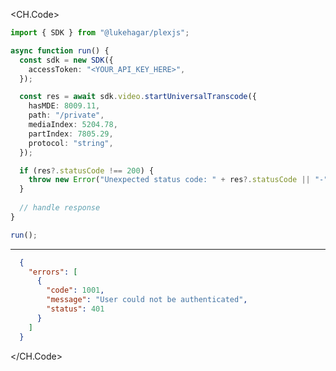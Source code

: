 
<CH.Code>
```typescript StartUniversalTranscode.ts
import { SDK } from "@lukehagar/plexjs";

async function run() {
  const sdk = new SDK({
    accessToken: "<YOUR_API_KEY_HERE>",
  });

  const res = await sdk.video.startUniversalTranscode({
    hasMDE: 8009.11,
    path: "/private",
    mediaIndex: 5204.78,
    partIndex: 7805.29,
    protocol: "string",
  });

  if (res?.statusCode !== 200) {
    throw new Error("Unexpected status code: " + res?.statusCode || "-");
  }
  
  // handle response
}

run();
```
---

```json Example Response
  {
    "errors": [
      {
        "code": 1001,
        "message": "User could not be authenticated",
        "status": 401
      }
    ]
  }
```
</CH.Code>

